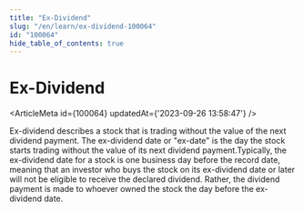 ```yaml
---
title: "Ex-Dividend"
slug: "/en/learn/ex-dividend-100064"
id: "100064"
hide_table_of_contents: true
---
```



# Ex-Dividend

<ArticleMeta id={100064} updatedAt={'2023-09-26 13:58:47'} />
<div className='border-solid border-b border-t-0 my-4 border-[var(--ifm-color-gray-300)]' />

Ex-dividend describes a stock that is trading without the value of the next dividend payment. The ex-dividend date or "ex-date" is the day the stock starts trading without the value of its next dividend payment.Typically, the ex-dividend date for a stock is one business day before the record date, meaning that an investor who buys the stock on its ex-dividend date or later will not be eligible to receive the declared dividend. Rather, the dividend payment is made to whoever owned the stock the day before the ex-dividend date.
